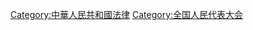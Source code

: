 {{Wikisource category|中华人民共和国基本法律}}
{{Catmore|中华人民共和国法律#基本法律}}

[[Category:中華人民共和國法律|Category:中華人民共和國法律]]
[[Category:全国人民代表大会|Category:全国人民代表大会]]